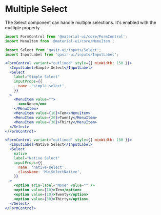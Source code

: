 
<h1>Multiple Select</h1>
<p style={{fontSize: 18, fontFamily: ['"Montserrat"', 'sans-serif'].join(',')}}>The Select component can handle multiple selections. It's enabled with the multiple property.</p>

<Preview withSource="none">
  <Story id="components-inputs-select-example--multiple" />
</Preview>

```jsx
import FormControl from '@material-ui/core/FormControl';
import MenuItem from '@material-ui/core/MenuItem';

import Select from 'qasir-ui/inputs/Select';
import InputLabel from 'qasir-ui/inputs/InputLabel';
```

```jsx
<FormControl variant="outlined" style={{ minWidth: 150 }}>
  <InputLabel>Simple Select</InputLabel>
  <Select
    label="Simple Select"
    inputProps={{
      name: 'simple-select',
    }}
  >
    <MenuItem value="">
      <em>None</em>
    </MenuItem>
    <MenuItem value={10}>Ten</MenuItem>
    <MenuItem value={20}>Twenty</MenuItem>
    <MenuItem value={30}>Thirty</MenuItem>
  </Select>
</FormControl>
```

```jsx
<FormControl variant="outlined" style={{ minWidth: 150 }}>
  <InputLabel>Native Select</InputLabel>
  <Select
    native
    label="Native Select"
    inputProps={{
      name: 'native-select',
      className: 'MuiSelectNative',
    }}
  >
    <option aria-label="None" value="" />
    <option value={10}>Ten</option>
    <option value={20}>Twenty</option>
    <option value={30}>Thirty</option>
  </Select>
</FormControl>
```

